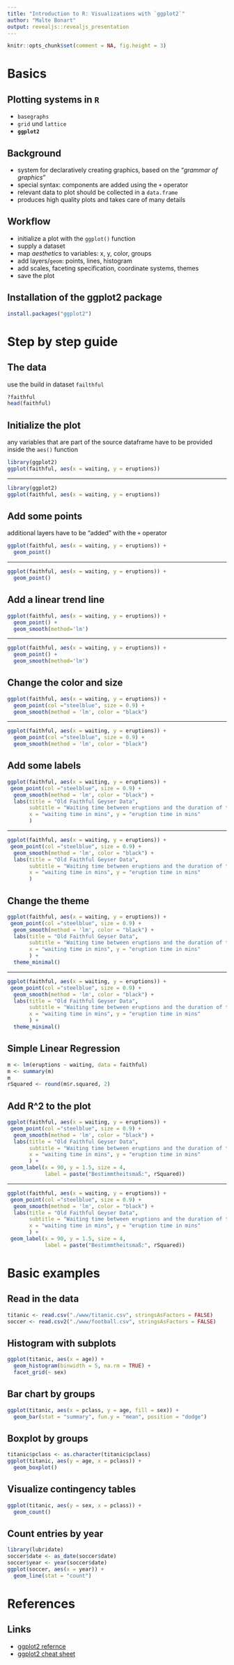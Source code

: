 ```yaml
---
title: "Introduction to R: Visualizations with `ggplot2`"
author: "Malte Bonart"
output: revealjs::revealjs_presentation
---
```


```r
knitr::opts_chunk$set(comment = NA, fig.height = 3)
```

# Basics

## Plotting systems in `R`
- `basegraphs`
- `grid` und `lattice`
- **`ggplot2`**

## Background
- system for declaratively creating graphics, based on the "*grammar of graphics*"
- special syntax: components are added using the `+` operator
- relevant data to plot should be collected in a `data.frame`
- produces high quality plots and takes care of many details

## Workflow

- initialize a plot with the `ggplot()` function
- supply a dataset 
- map *aesthetics* to variables: x, y, color, groups
- add layers/`geom`: points, lines, histogram
- add scales, faceting specification, coordinate systems, themes
- save the plot

## Installation of the ggplot2 package
```r
install.packages("ggplot2")
```

# Step by step guide

## The data
use the build in dataset `failthful` 
```r
?faithful
head(faithful)
```

## Initialize the plot
any variables that are part of the source dataframe have to be provided inside the `aes()` function

```r
library(ggplot2)
ggplot(faithful, aes(x = waiting, y = eruptions))
```

---

```r
library(ggplot2)
ggplot(faithful, aes(x = waiting, y = eruptions))
```


## Add some points
additional layers have to be "added" with the `+` operator
```r
ggplot(faithful, aes(x = waiting, y = eruptions)) +
  geom_point()
```

---

```r
ggplot(faithful, aes(x = waiting, y = eruptions)) +
  geom_point()
```

## Add a linear trend line
```r
ggplot(faithful, aes(x = waiting, y = eruptions)) +
  geom_point() + 
  geom_smooth(method='lm')
```

---

```r
ggplot(faithful, aes(x = waiting, y = eruptions)) +
  geom_point() + 
  geom_smooth(method='lm')
```


## Change the color and size
```r
ggplot(faithful, aes(x = waiting, y = eruptions)) +
  geom_point(col ="steelblue", size = 0.9) + 
  geom_smooth(method = 'lm', color = "black")
```

---

```r
ggplot(faithful, aes(x = waiting, y = eruptions)) +
  geom_point(col ="steelblue", size = 0.9) + 
  geom_smooth(method = 'lm', color = "black")
```

## Add some labels
```r
ggplot(faithful, aes(x = waiting, y = eruptions)) +
 geom_point(col ="steelblue", size = 0.9) + 
  geom_smooth(method = 'lm', color = "black") + 
  labs(title = "Old Faithful Geyser Data", 
       subtitle = "Waiting time between eruptions and the duration of the eruption", 
       x = "waiting time in mins", y = "eruption time in mins"
       )
```

---

```r
ggplot(faithful, aes(x = waiting, y = eruptions)) +
 geom_point(col ="steelblue", size = 0.9) + 
  geom_smooth(method = 'lm', color = "black") + 
  labs(title = "Old Faithful Geyser Data", 
       subtitle = "Waiting time between eruptions and the duration of the eruption", 
       x = "waiting time in mins", y = "eruption time in mins"
       )
```

## Change the theme
```r
ggplot(faithful, aes(x = waiting, y = eruptions)) +
 geom_point(col ="steelblue", size = 0.9) + 
  geom_smooth(method = 'lm', color = "black") + 
  labs(title = "Old Faithful Geyser Data", 
       subtitle = "Waiting time between eruptions and the duration of the eruption", 
       x = "waiting time in mins", y = "eruption time in mins"
       ) + 
  theme_minimal()
```

---

```r
ggplot(faithful, aes(x = waiting, y = eruptions)) +
 geom_point(col ="steelblue", size = 0.9) + 
  geom_smooth(method = 'lm', color = "black") + 
  labs(title = "Old Faithful Geyser Data", 
       subtitle = "Waiting time between eruptions and the duration of the eruption", 
       x = "waiting time in mins", y = "eruption time in mins"
       ) + 
  theme_minimal()
```

## Simple Linear Regression

```r
m <- lm(eruptions ~ waiting, data = faithful)
m <- summary(m)
m
rSquared <- round(m$r.squared, 2)
```

## Add R^2 to the plot
```r
ggplot(faithful, aes(x = waiting, y = eruptions)) +
 geom_point(col ="steelblue", size = 0.9) + 
  geom_smooth(method = 'lm', color = "black") + 
  labs(title = "Old Faithful Geyser Data", 
       subtitle = "Waiting time between eruptions and the duration of the eruption", 
       x = "waiting time in mins", y = "eruption time in mins"
       ) + 
 geom_label(x = 90, y = 1.5, size = 4,
            label = paste("Bestimmtheitsmaß:", rSquared))

```

---

```r
ggplot(faithful, aes(x = waiting, y = eruptions)) +
 geom_point(col ="steelblue", size = 0.9) + 
  geom_smooth(method = 'lm', color = "black") + 
  labs(title = "Old Faithful Geyser Data", 
       subtitle = "Waiting time between eruptions and the duration of the eruption", 
       x = "waiting time in mins", y = "eruption time in mins"
       ) + 
 geom_label(x = 90, y = 1.5, size = 4,
            label = paste("Bestimmtheitsmaß:", rSquared))
```

# Basic examples

## Read in the data

```r
titanic <- read.csv("./www/titanic.csv", stringsAsFactors = FALSE)
soccer <- read.csv2("./www/football.csv", stringsAsFactors = FALSE)
```

## Histogram with subplots

```r
ggplot(titanic, aes(x = age)) + 
  geom_histogram(binwidth = 5, na.rm = TRUE) +
  facet_grid(~ sex)
```

## Bar chart by groups
```r
ggplot(titanic, aes(x = pclass, y = age, fill = sex)) + 
  geom_bar(stat = "summary", fun.y = "mean", position = "dodge")
```

## Boxplot by groups
```r
titanic$pclass <- as.character(titanic$pclass)
ggplot(titanic, aes(y = age, x = pclass)) + 
  geom_boxplot()
```

## Visualize contingency tables
```r
ggplot(titanic, aes(y = sex, x = pclass)) + 
  geom_count()
```

## Count entries by year
```r
library(lubridate)
soccer$date <- as_date(soccer$date)
soccer$year <- year(soccer$date)
ggplot(soccer, aes(x = year)) + 
  geom_line(stat = "count")
```

# References

## Links

- [ggplot2 refernce](http://ggplot2.tidyverse.org/reference/)
- [ggplot2 cheat sheet](https://www.rstudio.org/links/data_visualization_cheat_sheet)



